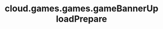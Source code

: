 ---
title: "cloud.games.games.gameBannerUploadPrepare"
openapi: "POST /games/{game_id}/banner-upload/prepare"
---
